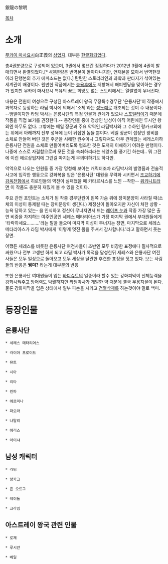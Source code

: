 銀龍の黎明

[[목차]]

= 소개 =
[[무카이 마사요시]]向正義의 [[상업지]]. 대부분 [[한글화]]되었다.

총4권분량으로 구성되어 있으며, 3권에서 몇년간 잠잠하다가 2012년 3월에 4권이 발매되면서 완결되었다.[* 4권분량은 번역본이 돌아다니지만, 연재본을 모아서 번역한것이라 단행본의 추가 에피소드는 없다.]
탄탄한 스토리라인과 과학과 판타지가 섞여있는 세계관이 배경이다. 웬만한 작품에서는 [[능욕]]후에도 저항해서 해피엔딩을 맞이하는 경우가 있지만 무카이 마사요시 특유의 꿈도 희망도 없는 스토리에서는 얄짤없이 무너진다.

내용은 전원이 여성으로 구성된 아스트레이 왕국 무장특수경무단 '은룡사단'이 작중에서 과학자로 등장하는 라딤 박사에 의해서 '소체'라는 [[성노예]]로 개조되는 것이 주 내용이다. --뱀발이지만 라딤 박사는 은룡사단의 특정 인물과 관계가 있으나 [[스포일러]]이기 때문에 작품을 직접 보기를 권장한다.-- 등장인물 중에 정상인 남성이 아직 어린애인 루시안 왕 외엔 아무도 없다. 그밖에는 베일 장군과 주요 악역인 라딤박사와 그 수하인 랑카크외에는 위에서 아래까지 전부 성욕에 눈이 뒤집힌 놈들 뿐이다. 베일 장군이 섭정인 왕비를 소체로 만들어 버린 것은 주군을 시해한 원수이니 그렇다쳐도 아무 관계없는 세레스이하 은룡사단 전원을 소체로 만들어버리도록 협조한 것은 도저히 이해하기 어려운 만행이다. 나중에 스스로 자결함으로써 모든 것을 속죄하리라는 뉘앙스를 풍기긴 하는데.. 뭐 그전에 이런 에로상업지에 그런걸 따지는게 무의미하기도 하다만.  


악역으로 나오는 인원들 중 가장 멍청해 보이는 캐릭터조차 라딤박사의 발명품과 전술적 사고에 입각한 행동으로 강화복을 입은 '은룡사단' 대원을 무력화 시키면서 [[조교]]하기에 [[감옥전함]]에서 히로인들의 역전이 실패했을 때 카타르시스를 느낀 --착한-- [[위키니트]]라면 이 작품도 충분히 재밌게 볼 수 있을 것이다. 
 
주요 관전 포인트는 소체가 된 작중 경무단원이 왼쪽 가슴 위에 장미문양이 사라질 때(소체의 이성이 통제될 때는 장미문양이 생긴다.) 제정신이 돌아오지만 자신이 처한 상황 -능욕 당하고 있는- 을 인식하고 정신이 무너지면서 뜨는 [[레이프 눈]]과 작중 가장 많은 출연 비중을 차지하는 여주인공인 세레스 메타리아스가 가장 마지막 권에서 부대원들에게 '타락하세요..........'라는 말을 들으며 마지막 이성이 무너지는 장면, 마지막으로 세레스 메타리아스가 라딤 박사에게 '이렇게 멋진 몸을 주셔서 감사합니다.'라고 말하면서 웃는 장면.

어쨌든 세레스를 비롯한 은룡사단 여전사들이 초반엔 모두 비장한 표정에다 필사적으로 싸웠으나 전부 고생만 하게 되고 라딤 박사가 목적을 달성한뒤 세레스와 은룡사단 여전사들은 모두 일상으로 돌아오고 모두 세상을 달관한 후련한 표정을 짓고 있다. 보는 사람들의 반응은 '''뭥미?''' 라는게 대부분의 반응

또한 은룡사단 여대원들이 입는 [[바디슈트]]의 일종이라 할수 있는 강화피막이 신체능력을 강화시켜주고 방어력도 탁월하지만 라딤박사가 개발한 약 때문에 결국 무용지물이 된다. 물론 강화피막을 입은 상태에서 일부 파손을 시키고 [[검열삭제]]를 하는것이야 말로 백미. 

= 등장인물 = 
== 은룡사단 ==
 * 세레스 메타리어스

 * 라이아 프로이드

 * 뮤트

 * 시아

 * 리타

 * 린파

 * 에르미나

 * 파오라

 * 나탈리

 * 에리스

 * 아이샤

== 남성 캐릭터 ==
 * 라딤

 * 랑카크 

 * 존 오르그

 * 레이돌

 * 크라임

== 아스트레이 왕국 관련 인물 ==
 * 로제

 * 루시안

 * 베일

